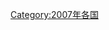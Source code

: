{{Year by category
|m=2
|c=0
|d=0
|y=7
|cat=各国灾难
|sortkey=*
|parent=各年各国灾难
|subcat=2007年灾难
}}
[[Category:2007年各国|Category:2007年各国]]